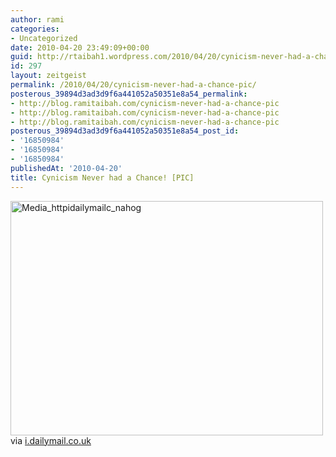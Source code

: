 ```yaml
---
author: rami
categories:
- Uncategorized
date: 2010-04-20 23:49:09+00:00
guid: http://rtaibah1.wordpress.com/2010/04/20/cynicism-never-had-a-chance-pic
id: 297
layout: zeitgeist
permalink: /2010/04/20/cynicism-never-had-a-chance-pic/
posterous_39894d3ad3d9f6a441052a50351e8a54_permalink:
- http://blog.ramitaibah.com/cynicism-never-had-a-chance-pic
- http://blog.ramitaibah.com/cynicism-never-had-a-chance-pic
- http://blog.ramitaibah.com/cynicism-never-had-a-chance-pic
posterous_39894d3ad3d9f6a441052a50351e8a54_post_id:
- '16850984'
- '16850984'
- '16850984'
publishedAt: '2010-04-20'
title: Cynicism Never had a Chance! [PIC]
---
```


<div class="posterous_bookmarklet_entry">
  <div class='p_embed p_image_embed'>
    <a href="http://139.59.20.41/wp-content/uploads/2011/12/media_httpidailymailc_nahog-scaled1000.jpg"><img alt="Media_httpidailymailc_nahog" height="375" src="http://139.59.20.41/wp-content/uploads/2011/12/media_httpidailymailc_nahog-scaled1000.jpg?w=300" width="500" /></a>
  </div>
  
  <div class="posterous_quote_citation">
    via <a href="http://i.dailymail.co.uk/i/pix/2009/03/10/article-1160954-03D022DE000005DC-490_468x311_popup.jpg">i.dailymail.co.uk</a>
  </div></p>
</div>
